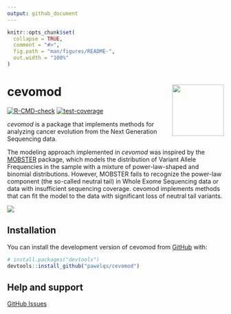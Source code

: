 ```yaml
---
output: github_document
---
```


<!-- README.md is generated from README.Rmd. Please edit that file -->

```r
knitr::opts_chunk$set(
  collapse = TRUE,
  comment = "#>",
  fig.path = "man/figures/README-",
  out.width = "100%"
)
```

# cevomod <img src="man/figures/logo.png" align="right" height="120" />

<!-- badges: start -->
<!--[![Lifecycle: experimental](https://img.shields.io/badge/lifecycle-experimental-orange.svg)](https://lifecycle.r-lib.org/articles/stages.html#experimental) -->
[![R-CMD-check](https://github.com/pawelqs/cevomod/actions/workflows/R-CMD-check.yaml/badge.svg)](https://github.com/pawelqs/cevomod/actions/workflows/R-CMD-check.yaml)
[![test-coverage](https://github.com/pawelqs/cevomod/actions/workflows/test-coverage.yaml/badge.svg)](https://github.com/pawelqs/cevomod/actions/workflows/test-coverage.yaml)
<!-- badges: end -->


*cevomod* is a package that implements methods for analyzing cancer evolution from the Next Generation Sequencing data.

The modeling approach implemented in *cevomod* was inspired by the [MOBSTER](https://caravagnalab.github.io/mobster/index.html) package, which models the distribution of Variant Allele Frequencies in the sample with a mixture of power-law-shaped and binomial distributions. However, MOBSTER fails to recognize the power-law component (the so-called neutral tail) in Whole Exome Sequencing data or data with insufficient sequencing coverage. cevomod implements methods that can fit the model to the data with significant loss of neutral tail variants.


![](man/figures/introduction_figure.svg)


## Installation

You can install the development version of cevomod from [GitHub](https://github.com/) with:

``` r
# install.packages("devtools")
devtools::install_github("pawelqs/cevomod")
```

## Help and support

[GitHub Issues](https://github.com/pawelqs/cevomod/issues)

